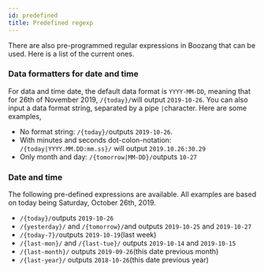 ```yaml
---
id: predefined
title: Predefined regexp
---
```

There are also pre-programmed regular expressions in Boozang that can be used. Here is a list of the current ones.

### Data formatters for date and time

For data and time date, the default data format is `YYYY-MM-DD`, meaning that for 26th of November 2019, `/{today}/`will output `2019-10-26`. You can also input a data format string, separated by a pipe `|`character. Here are some examples,

- No format string: `/{today}/`outputs `2019-10-26`.
- With minutes and seconds dot-colon-notation: `/{today|YYYY.MM.DD:mm.ss}/` will output `2019.10.26:30.29`
- Only month and day:  `/{tomorrow|MM-DD}/`outputs `10-27`

### Date and time

The following pre-defined expressions are available. All examples are based on today being Saturday, October 26th, 2019. 

-   `/{today}/`outputs `2019-10-26`
- `/{yesterday}/` and  `/{tomorrow}/`and outputs `2019-10-25` and `2019-10-27`
- `/{today-7}/`outputs `2019-10-19`(last week)
- `/{last-mon}/` and `/{last-tue}/` outputs `2019-10-14` and `2019-10-15`
- `/{last-month}/` outputs `2019-09-26`(this date previous month)
- `/{last-year}/` outputs `2018-10-26`(this date previous year)